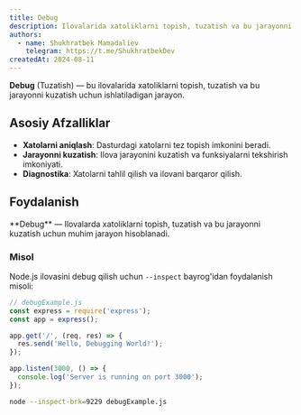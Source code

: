 ```yaml
---
title: Debug
description: Ilovalarida xatoliklarni topish, tuzatish va bu jarayonni kuzatish uchun ishlatiladigan jarayon.
authors:
  - name: Shukhratbek Mamadaliev
    telegram: https://t.me/ShukhratbekDev
createdAt: 2024-08-11
---
```


**Debug** (Tuzatish) — bu ilovalarida xatoliklarni topish, tuzatish va bu jarayonni kuzatish uchun ishlatiladigan jarayon.

## Asosiy Afzalliklar

- **Xatolarni aniqlash**: Dasturdagi xatolarni tez topish imkonini beradi.
- **Jarayonni kuzatish**: Ilova jarayonini kuzatish va funksiyalarni tekshirish imkoniyati.
- **Diagnostika**: Xatolarni tahlil qilish va ilovani barqaror qilish.

## Foydalanish

<Callout>
  **Debug** — Ilovalarda xatoliklarni topish, tuzatish va bu jarayonni kuzatish uchun muhim jarayon hisoblanadi.
</Callout>

### Misol

Node.js ilovasini debug qilish uchun `--inspect` bayrog'idan foydalanish misoli:

```js
// debugExample.js
const express = require('express');
const app = express();

app.get('/', (req, res) => {
  res.send('Hello, Debugging World!');
});

app.listen(3000, () => {
  console.log('Server is running on port 3000');
});
```

```bash
node --inspect-brk=9229 debugExample.js
```
